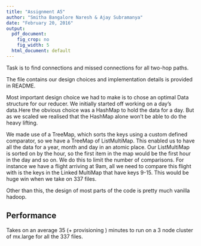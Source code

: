 ```yaml
---
title: "Assignment A5"
author: "Smitha Bangalore Naresh & Ajay Subramanya"
date: "February 20, 2016"
output:
  pdf_document:
    fig_crop: no
    fig_width: 5
  html_document: default
---
```


Task is to find connections and missed connections for all two-hop paths.

The file contains our design choices and implementation details is provided in README.

Most important design choice we had to make is to chose an optimal Data structure for our reducer. We initially started off working on a day's data.Here the obvious choice was a HashMap to hold the data for a day. But as we scaled we realised that the HashMap alone won't be able to do the heavy lifting.

We made use of a TreeMap, which sorts the keys using a custom defined comparator, so we have a TreeMap of ListMultiMap. This enabled us to have all the data for a year, month and day in an atomic place. Our ListMultiMap is sorted on by the hour, so the first item in the map would be the first hour in the day and so on. We do this to limit the number of comparisons. For instance we have a flight arriving at 9am, all we need to compare this flight with is the keys in the Linked MultiMap that have keys 9-15. This would be huge win when we take on 337 files.

Other than this, the design of most parts of the code is pretty much vanilla hadoop.


Performance
---

Takes on an average 35 (+ provisioning ) minutes to run on a 3 node cluster of mx.large for all the 337 files.





